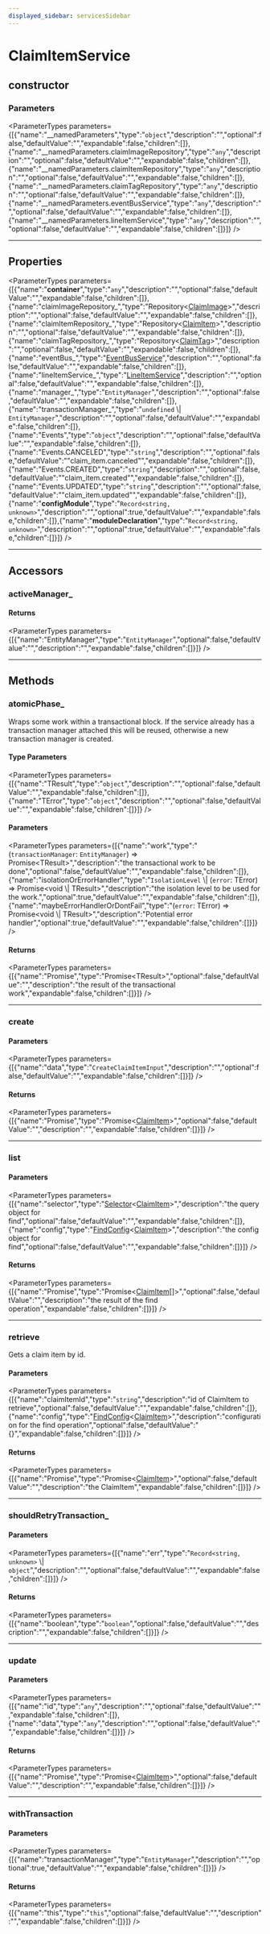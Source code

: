 ```yaml
---
displayed_sidebar: servicesSidebar
---
```



# ClaimItemService

## constructor

### Parameters

<ParameterTypes parameters={[{"name":"__namedParameters","type":"`object`","description":"","optional":false,"defaultValue":"","expandable":false,"children":[]},{"name":"__namedParameters.claimImageRepository","type":"`any`","description":"","optional":false,"defaultValue":"","expandable":false,"children":[]},{"name":"__namedParameters.claimItemRepository","type":"`any`","description":"","optional":false,"defaultValue":"","expandable":false,"children":[]},{"name":"__namedParameters.claimTagRepository","type":"`any`","description":"","optional":false,"defaultValue":"","expandable":false,"children":[]},{"name":"__namedParameters.eventBusService","type":"`any`","description":"","optional":false,"defaultValue":"","expandable":false,"children":[]},{"name":"__namedParameters.lineItemService","type":"`any`","description":"","optional":false,"defaultValue":"","expandable":false,"children":[]}]} />

___

## Properties

<ParameterTypes parameters={[{"name":"__container__","type":"`any`","description":"","optional":false,"defaultValue":"","expandable":false,"children":[]},{"name":"claimImageRepository_","type":"Repository&#60;[ClaimImage](../../entities/classes/entities.ClaimImage.mdx)&#62;","description":"","optional":false,"defaultValue":"","expandable":false,"children":[]},{"name":"claimItemRepository_","type":"Repository&#60;[ClaimItem](../../entities/classes/entities.ClaimItem.mdx)&#62;","description":"","optional":false,"defaultValue":"","expandable":false,"children":[]},{"name":"claimTagRepository_","type":"Repository&#60;[ClaimTag](../../entities/classes/entities.ClaimTag.mdx)&#62;","description":"","optional":false,"defaultValue":"","expandable":false,"children":[]},{"name":"eventBus_","type":"[EventBusService](services.EventBusService.mdx)","description":"","optional":false,"defaultValue":"","expandable":false,"children":[]},{"name":"lineItemService_","type":"[LineItemService](services.LineItemService.mdx)","description":"","optional":false,"defaultValue":"","expandable":false,"children":[]},{"name":"manager_","type":"`EntityManager`","description":"","optional":false,"defaultValue":"","expandable":false,"children":[]},{"name":"transactionManager_","type":"`undefined` \\| `EntityManager`","description":"","optional":false,"defaultValue":"","expandable":false,"children":[]},{"name":"Events","type":"`object`","description":"","optional":false,"defaultValue":"","expandable":false,"children":[]},{"name":"Events.CANCELED","type":"`string`","description":"","optional":false,"defaultValue":"\"claim_item.canceled\"","expandable":false,"children":[]},{"name":"Events.CREATED","type":"`string`","description":"","optional":false,"defaultValue":"\"claim_item.created\"","expandable":false,"children":[]},{"name":"Events.UPDATED","type":"`string`","description":"","optional":false,"defaultValue":"\"claim_item.updated\"","expandable":false,"children":[]},{"name":"__configModule__","type":"`Record<string, unknown>`","description":"","optional":true,"defaultValue":"","expandable":false,"children":[]},{"name":"__moduleDeclaration__","type":"`Record<string, unknown>`","description":"","optional":true,"defaultValue":"","expandable":false,"children":[]}]} />

___

## Accessors

### activeManager\_

#### Returns

<ParameterTypes parameters={[{"name":"EntityManager","type":"`EntityManager`","optional":false,"defaultValue":"","description":"","expandable":false,"children":[]}]} />

___

## Methods

### atomicPhase\_

Wraps some work within a transactional block. If the service already has
a transaction manager attached this will be reused, otherwise a new
transaction manager is created.

#### Type Parameters

<ParameterTypes parameters={[{"name":"TResult","type":"`object`","description":"","optional":false,"defaultValue":"","expandable":false,"children":[]},{"name":"TError","type":"`object`","description":"","optional":false,"defaultValue":"","expandable":false,"children":[]}]} />

#### Parameters

<ParameterTypes parameters={[{"name":"work","type":"(`transactionManager`: `EntityManager`) => Promise&#60;TResult&#62;","description":"the transactional work to be done","optional":false,"defaultValue":"","expandable":false,"children":[]},{"name":"isolationOrErrorHandler","type":"`IsolationLevel` \\| (`error`: TError) => Promise&#60;void \\| TResult&#62;","description":"the isolation level to be used for the work.","optional":true,"defaultValue":"","expandable":false,"children":[]},{"name":"maybeErrorHandlerOrDontFail","type":"(`error`: TError) => Promise&#60;void \\| TResult&#62;","description":"Potential error handler","optional":true,"defaultValue":"","expandable":false,"children":[]}]} />

#### Returns

<ParameterTypes parameters={[{"name":"Promise","type":"Promise&#60;TResult&#62;","optional":false,"defaultValue":"","description":"the result of the transactional work","expandable":false,"children":[]}]} />

___

### create

#### Parameters

<ParameterTypes parameters={[{"name":"data","type":"`CreateClaimItemInput`","description":"","optional":false,"defaultValue":"","expandable":false,"children":[]}]} />

#### Returns

<ParameterTypes parameters={[{"name":"Promise","type":"Promise&#60;[ClaimItem](../../entities/classes/entities.ClaimItem.mdx)&#62;","optional":false,"defaultValue":"","description":"","expandable":false,"children":[]}]} />

___

### list

#### Parameters

<ParameterTypes parameters={[{"name":"selector","type":"[Selector](../../medusa/types/medusa.Selector.mdx)&#60;[ClaimItem](../../entities/classes/entities.ClaimItem.mdx)&#62;","description":"the query object for find","optional":false,"defaultValue":"","expandable":false,"children":[]},{"name":"config","type":"[FindConfig](../../medusa/interfaces/medusa.FindConfig.mdx)&#60;[ClaimItem](../../entities/classes/entities.ClaimItem.mdx)&#62;","description":"the config object for find","optional":false,"defaultValue":"","expandable":false,"children":[]}]} />

#### Returns

<ParameterTypes parameters={[{"name":"Promise","type":"Promise&#60;[ClaimItem](../../entities/classes/entities.ClaimItem.mdx)[]&#62;","optional":false,"defaultValue":"","description":"the result of the find operation","expandable":false,"children":[]}]} />

___

### retrieve

Gets a claim item by id.

#### Parameters

<ParameterTypes parameters={[{"name":"claimItemId","type":"`string`","description":"id of ClaimItem to retrieve","optional":false,"defaultValue":"","expandable":false,"children":[]},{"name":"config","type":"[FindConfig](../../medusa/interfaces/medusa.FindConfig.mdx)&#60;[ClaimItem](../../entities/classes/entities.ClaimItem.mdx)&#62;","description":"configuration for the find operation","optional":false,"defaultValue":"{}","expandable":false,"children":[]}]} />

#### Returns

<ParameterTypes parameters={[{"name":"Promise","type":"Promise&#60;[ClaimItem](../../entities/classes/entities.ClaimItem.mdx)&#62;","optional":false,"defaultValue":"","description":"the ClaimItem","expandable":false,"children":[]}]} />

___

### shouldRetryTransaction\_

#### Parameters

<ParameterTypes parameters={[{"name":"err","type":"`Record<string, unknown>` \\| `object`","description":"","optional":false,"defaultValue":"","expandable":false,"children":[]}]} />

#### Returns

<ParameterTypes parameters={[{"name":"boolean","type":"`boolean`","optional":false,"defaultValue":"","description":"","expandable":false,"children":[]}]} />

___

### update

#### Parameters

<ParameterTypes parameters={[{"name":"id","type":"`any`","description":"","optional":false,"defaultValue":"","expandable":false,"children":[]},{"name":"data","type":"`any`","description":"","optional":false,"defaultValue":"","expandable":false,"children":[]}]} />

#### Returns

<ParameterTypes parameters={[{"name":"Promise","type":"Promise&#60;[ClaimItem](../../entities/classes/entities.ClaimItem.mdx)&#62;","optional":false,"defaultValue":"","description":"","expandable":false,"children":[]}]} />

___

### withTransaction

#### Parameters

<ParameterTypes parameters={[{"name":"transactionManager","type":"`EntityManager`","description":"","optional":true,"defaultValue":"","expandable":false,"children":[]}]} />

#### Returns

<ParameterTypes parameters={[{"name":"this","type":"`this`","optional":false,"defaultValue":"","description":"","expandable":false,"children":[]}]} />
